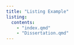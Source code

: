 ```yaml
---
title: "Listing Example"
listing:
  contents:
    - "index.qmd"
    - "Dissertation.qmd"
---
```




